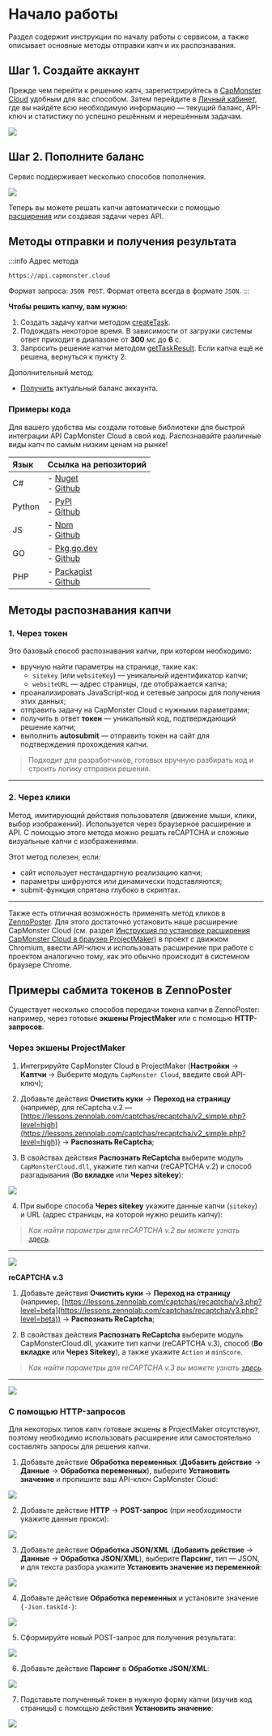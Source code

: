 ﻿---
sidebar_position: 1
# id: my-home-doc
# slug: /
---


<ArticleHead slug="getting-start" />

# Начало работы

Раздел содержит инструкции по началу работы с сервисом, а также описывает основные методы отправки капч и их распознавания.

## Шаг 1. Создайте аккаунт

Прежде чем перейти к решению капч, зарегистрируйтесь в [CapMonster Cloud](https://capmonster.cloud/) удобным для вас способом. Затем перейдите в [Личный кабинет](https://capmonster.cloud/Dashboard), где вы найдёте всю необходимую информацию — текущий баланс, API-ключ и статистику по успешно решённым и нерешённым задачам.

![](./images/dashboard.png)

## Шаг 2. Пополните баланс

Сервис поддерживает несколько способов пополнения.

![](./images/payment.png)

Теперь вы можете решать капчи автоматически с помощью [расширения](../docs/extension) или создавая задачи через API.

## Методы отправки и получения результата

:::info Адрес метода
```http
https://api.capmonster.cloud
```
Формат запроса: `JSON POST`.
Формат ответа всегда в формате `JSON`.
:::

**Чтобы решить капчу, вам нужно:**

1. Создать задачу капчи методом [createTask](api/methods/create-task.md).  
2. Подождать некоторое время. В зависимости от загрузки системы ответ приходит в диапазоне от **300** мс до **6** с.  
3. Запросить решение капчи методом [getTaskResult](api/methods/get-task-result.md). Если капча ещё не решена, вернуться к пункту 2.

Дополнительный метод:

- [Получить](api/methods/get-balance.md) актуальный баланс аккаунта.

### Примеры кода

Для вашего удобства мы создали готовые библиотеки для быстрой интеграции API CapMonster Cloud в свой код. Распознавайте различные виды капч по самым низким ценам на рынке!
 
|**Язык**|**Ссылка на репозиторий**|
| :- | :- | 
|С#|- [Nuget](https://www.nuget.org/packages/Zennolab.CapMonsterCloud.Client)<br /> - [Github](https://github.com/ZennoLab/capmonstercloud-client-dotnet) |
|Python|- [PyPl](https://pypi.org/project/capmonstercloudclient/)<br /> - [Github](https://github.com/ZennoLab/capmonstercloud-client-python)|
|JS|- [Npm](https://www.npmjs.com/package/@zennolab_com/capmonstercloud-client)<br /> - [Github](https://github.com/ZennoLab/capmonstercloud-client-js)|
|GO|- [Pkg.go.dev](https://pkg.go.dev/github.com/ZennoLab/capmonstercloud-client-go)<br /> - [Github](https://github.com/ZennoLab/capmonstercloud-client-go)|
|PHP|- [Packagist](https://packagist.org/packages/zennolab/capmonstercloud.client)<br /> - [Github](https://github.com/ZennoLab/capmonstercloud-client-php)|

## Методы распознавания капчи

### 1. Через токен

Это базовый способ распознавания капчи, при котором необходимо:

- вручную найти параметры на странице, такие как:  
  - `sitekey` (или `websiteKey`) — уникальный идентификатор капчи;  
  - `websiteURL` — адрес страницы, где отображается капча;  
- проанализировать JavaScript-код и сетевые запросы для получения этих данных;  
- отправить задачу на CapMonster Cloud с нужными параметрами;  
- получить в ответ **токен** — уникальный код, подтверждающий решение капчи;  
- выполнить **autosubmit** — отправить токен на сайт для подтверждения прохождения капчи.

> Подходит для разработчиков, готовых вручную разбирать код и строить логику отправки решения.

---

### 2. Через клики

Метод, имитирующий действия пользователя (движение мыши, клики, выбор изображений). Используется через браузерное расширение и API. С помощью этого метода можно решать reCAPTCHA и сложные визуальные капчи с изображениями.

Этот метод полезен, если:

- сайт использует нестандартную реализацию капчи;  
- параметры шифруются или динамически подставляются;  
- submit-функция спрятана глубоко в скриптах.

---

Также есть отличная возможность применять метод кликов в [ZennoPoster](https://zennolab.com/en/products/zennoposter/). Для этого достаточно установить наше расширение CapMonster Cloud (см. раздел [Инструкция по установке расширения CapMonster Cloud в браузер ProjectMaker](extension/install-instruction.md)) в проект с движком Chromium, ввести API-ключ и использовать расширение при работе с проектом аналогично тому, как это обычно происходит в системном браузере Chrome.

## Примеры сабмита токенов в ZennoPoster

Существует несколько способов передачи токена капчи в ZennoPoster: например, через готовые **экшены ProjectMaker** или с помощью **HTTP-запросов**. 

### Через экшены ProjectMaker

1. Интегрируйте CapMonster Cloud в ProjectMaker (**Настройки** → **Каптчи** → Выберите модуль `CapMonster Cloud`, введите свой API-ключ);

2. Добавьте действия **Очистить куки** → **Переход на страницу** (например, для reCaptcha v.2 — [https://lessons.zennolab.com/captchas/recaptcha/v2_simple.php?level=high](https://lessons.zennolab.com/captchas/recaptcha/v2_simple.php?level=high)) → **Распознать ReCaptcha**;

3. В свойствах действия **Распознать ReCaptcha** выберите модуль `CapMonsterCloud.dll`, укажите тип капчи (reCAPTCHA v.2) и способ разгадывания (**Во вкладке** или **Через sitekey**):

![](./images/getting-started-1.png)

4. При выборе способа **Через sitekey** укажите данные капчи (`sitekey`) и URL (адрес страницы, на которой нужно решить капчу):

> *Как найти параметры для reCAPTCHA v.2 вы можете узнать [здесь](./captchas/no-captcha-task#как-найти-все-нужные-параметры-для-создания-задачи-на-решение).*
---
![](./images/getting-started-2.png)

**reCAPTCHA v.3**

1. Добавьте действия **Очистить куки** → **Переход на страницу** (например, [https://lessons.zennolab.com/captchas/recaptcha/v3.php?level=beta](https://lessons.zennolab.com/captchas/recaptcha/v3.php?level=beta)) → **Распознать ReCaptcha**;

2. В свойствах действия **Распознать ReCaptcha** выберите модуль CapMonsterCloud.dll, укажите тип капчи (reCAPTCHA v.3), способ (**Во вкладке** или **Через Sitekey**), а также укажите `Action` и `minScore`.

> *Как найти параметры для reCAPTCHA v.3 вы можете узнать [здесь](./captchas/recaptcha-v3-task#как-найти-все-нужные-параметры-для-создания-задачи-на-решение).*
---

![](./images/getting-started-3.png)

<!-- ### hCaptcha

1. Добавьте в проект, где уже совершен переход на страницу с капчей, экшен “Распознать hCaptcha”;

2. В свойствах действия “Распознать hCaptcha” выберите способ (Во вкладке или Через Sitekey). При выборе через Sitekey укажите sitekey и URL с капчей:

![](./images/getting-started-4.png) -->

### С помощью HTTP-запросов

Для некоторых типов капч готовые экшены в ProjectMaker отсутствуют, поэтому необходимо использовать расширение или самостоятельно составлять запросы для решения капчи.

1. Добавьте действие **Обработка переменных** (**Добавить действие** → **Данные** → **Обработка переменных**), выберите **Установить значение** и пропишите ваш API-ключ CapMonster Cloud:

![](./images/getting-started-5.png)

2. Добавьте действие **HTTP** → **POST-запрос** (при необходимости укажите данные прокси):

![](./images/getting-started-6.png)

3. Добавьте действие **Обработка JSON/XML** (**Добавить действие** → **Данные** → **Обработка JSON/XML**), выберите **Парсинг**, тип — JSON, и для текста разбора укажите **Установить значение из переменной**:

![](./images/getting-started-7.png)

4. Добавьте действие **Обработка переменных** и установите значение `{-Json.taskId-}`:

![](./images/getting-started-8.png)

5. Сформируйте новый POST-запрос для получения результата:

![](./images/getting-started-9.png)

6. Добавьте действие **Парсинг** в **Обработке JSON/XML**:

![](./images/getting-started-10.png)

7. Подставьте полученный токен в нужную форму капчи (изучив код страницы) с помощью действия **Установить значение**:

![](./images/getting-started-11.png)
